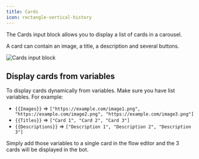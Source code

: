 ```yaml
---
title: Cards
icon: rectangle-vertical-history
---
```


The Cards input block allows you to display a list of cards in a carousel.

A card can contain an image, a title, a description and several buttons.

<Frame>
  <img src="/images/blocks/inputs/cards.png" alt="Cards input block" />
</Frame>

## Display cards from variables

To display cards dynamically from variables. Make sure you have list variables. For example:

- `{{Images}}` => `["https://example.com/image1.png", "https://example.com/image2.png", "https://example.com/image3.png"]`
- `{{Titles}}` => `["Card 1", "Card 2", "Card 3"]`
- `{{Descriptions}}` => `["Description 1", "Description 2", "Description 3"]`

Simply add those variables to a single card in the flow editor and the 3 cards will be displayed in the bot.





